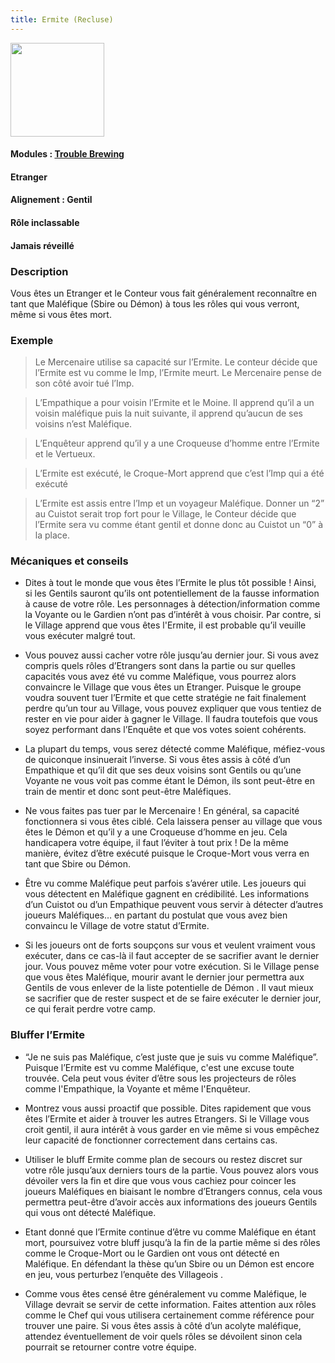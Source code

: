 ```yaml
---
title: Ermite (Recluse)
---
```


<img src='/wiki/img/blood-on-the-clocktower/roles/ermite.png' height='150' />

#### Modules : [Trouble Brewing](../modules/trouble-brewing)
#### Etranger
#### Alignement : Gentil
#### Rôle inclassable
#### Jamais réveillé


### Description
Vous êtes un Etranger et le Conteur vous fait généralement reconnaître en tant que Maléfique (Sbire ou Démon) à tous les rôles qui vous verront, même si vous êtes mort.


### Exemple
> Le Mercenaire utilise sa capacité sur l’Ermite. Le conteur décide que l’Ermite est vu comme le Imp, l’Ermite meurt. Le Mercenaire pense de son côté avoir tué l’Imp.

> L’Empathique a pour voisin l’Ermite et le Moine. Il apprend qu’il a un voisin maléfique puis la nuit suivante, il apprend qu’aucun de ses voisins n’est Maléfique.

> L’Enquêteur apprend qu’il y a une Croqueuse d’homme entre l’Ermite et le Vertueux.

> L’Ermite est exécuté, le Croque-Mort apprend que c’est l’Imp qui a été exécuté

> L’Ermite est assis entre l’Imp et un voyageur Maléfique. Donner un “2” au Cuistot serait trop fort pour le Village, le Conteur décide que l’Ermite sera vu comme étant gentil et donne donc au Cuistot un “0” à la place.


### Mécaniques et conseils
- Dites à tout le monde que vous êtes l’Ermite le plus tôt possible ! Ainsi, si les Gentils sauront qu’ils ont potentiellement de la fausse information à cause de votre rôle. Les personnages  à détection/information comme la Voyante ou le Gardien n’ont pas d’intérêt à vous choisir. Par contre, si le Village apprend que vous êtes l'Ermite, il est probable qu’il veuille vous exécuter malgré tout.

- Vous pouvez aussi cacher votre rôle jusqu’au dernier jour. Si vous avez compris quels rôles d’Etrangers sont dans la partie ou sur quelles capacités vous avez été vu comme Maléfique, vous pourrez alors convaincre le Village que vous êtes un Etranger. Puisque le groupe voudra souvent tuer l’Ermite et que cette stratégie ne fait finalement perdre qu’un tour au Village, vous pouvez expliquer que vous tentiez de rester en vie pour aider à gagner le Village. Il faudra toutefois que vous soyez performant dans l’Enquête et que vos votes soient cohérents.

- La plupart du temps, vous serez détecté comme Maléfique, méfiez-vous de quiconque insinuerait l’inverse. Si vous êtes assis à côté d’un Empathique et qu’il dit que ses deux voisins sont Gentils ou qu’une Voyante ne vous voit pas comme étant le Démon, ils sont peut-être en train de mentir et donc sont peut-être Maléfiques.

- Ne vous faites pas tuer par le Mercenaire ! En général, sa capacité fonctionnera si vous êtes ciblé. Cela laissera penser au village que vous êtes le Démon et qu’il y a une Croqueuse d’homme en jeu. Cela handicapera votre équipe, il faut l’éviter à tout prix ! De la même manière, évitez d’être exécuté puisque le Croque-Mort vous verra en tant que Sbire ou Démon.

- Être vu comme Maléfique peut parfois s’avérer utile. Les joueurs qui vous détectent en Maléfique gagnent en crédibilité. Les informations d’un Cuistot ou d’un Empathique peuvent vous servir à détecter d’autres joueurs Maléfiques… en partant du postulat que vous avez bien convaincu le Village de votre statut d’Ermite. 

- Si les joueurs ont de forts soupçons sur vous et veulent vraiment vous exécuter, dans ce cas-là il faut accepter de se sacrifier avant le dernier jour. Vous pouvez même voter pour votre exécution. Si le Village pense que vous êtes Maléfique, mourir avant le dernier jour permettra aux Gentils de vous enlever de la liste potentielle de Démon . Il vaut mieux se sacrifier que de rester suspect et de se faire exécuter le dernier jour, ce qui ferait perdre votre camp.


### Bluffer l’Ermite 
- “Je ne suis pas Maléfique, c’est juste que je suis vu comme Maléfique”. Puisque l’Ermite est vu comme Maléfique, c'est une excuse toute trouvée. Cela peut vous éviter d’être sous les projecteurs de rôles comme l'Empathique, la Voyante et même l'Enquêteur.

- Montrez vous aussi proactif que possible. Dites rapidement que vous êtes l’Ermite et aider à trouver les autres Etrangers. Si le Village vous croit gentil, il aura intérêt à vous garder en vie même si vous empêchez leur capacité de fonctionner correctement dans certains cas.

- Utiliser le bluff Ermite comme plan de secours ou restez discret sur votre rôle jusqu’aux derniers tours de la partie. Vous pouvez alors vous dévoiler vers la fin et dire que vous vous cachiez pour coincer les joueurs Maléfiques en biaisant le nombre d’Etrangers connus, cela vous permettra peut-être d’avoir accès aux informations des joueurs Gentils qui vous ont détecté Maléfique.

- Etant donné que l’Ermite continue d’être vu comme Maléfique en étant mort, poursuivez votre bluff jusqu’à la fin de la partie même si des rôles comme le Croque-Mort ou le Gardien ont vous ont détecté en Maléfique. En défendant la thèse qu’un Sbire ou un Démon est encore en jeu, vous perturbez l’enquête des Villageois .

- Comme vous êtes censé être généralement vu comme Maléfique, le Village devrait se servir de cette information. Faites attention aux rôles comme le Chef qui vous utilisera certainement comme référence pour trouver une paire. Si vous êtes assis à côté d’un acolyte maléfique, attendez éventuellement de voir quels rôles se dévoilent sinon cela pourrait se retourner contre votre équipe.
